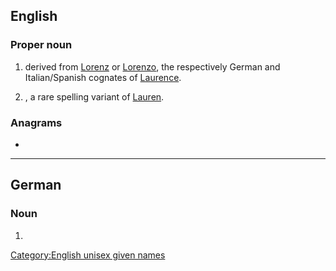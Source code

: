 {{see also|loren}}
==English==

===Proper noun===
{{en-proper noun}}

# {{given name|lang=en|male|from=Latin}} derived from [[Lorenz]] or [[Lorenzo]], the respectively German and Italian/Spanish cognates of [[Laurence]].
# {{given name|lang=en|female|from=Latin}}, a rare spelling variant of [[Lauren]].

===Anagrams===
* {{anagrams|en|a=elnor|Elron|Rolen|enrol|loner|nerol}}

[[Category:English unisex given names]]

----

==German==

===Noun===
{{head|de|noun form|g=f}}

# {{plural of|Lore|lang=de}}